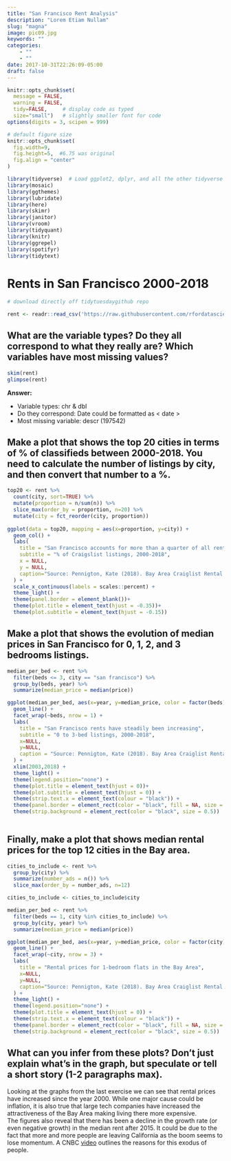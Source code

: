 ```yaml
---
title: "San Francisco Rent Analysis"
description: "Lorem Etiam Nullam"
slug: "magna"
image: pic09.jpg
keywords: ""
categories: 
    - ""
    - ""
date: 2017-10-31T22:26:09-05:00
draft: false
---
```


```r
knitr::opts_chunk$set(
  message = FALSE, 
  warning = FALSE, 
  tidy=FALSE,     # display code as typed
  size="small")   # slightly smaller font for code
options(digits = 3, scipen = 999)

# default figure size
knitr::opts_chunk$set(
  fig.width=9, 
  fig.height=5,  #6.75 was original
  fig.align = "center"
)
```

```r
library(tidyverse)  # Load ggplot2, dplyr, and all the other tidyverse packages
library(mosaic)
library(ggthemes)
library(lubridate)
library(here)
library(skimr)
library(janitor)
library(vroom)
library(tidyquant)
library(knitr)
library(ggrepel)
library(spotifyr)
library(tidytext)
```

# Rents in San Francisco 2000-2018

```r
# download directly off tidytuesdaygithub repo

rent <- readr::read_csv('https://raw.githubusercontent.com/rfordatascience/tidytuesday/master/data/2022/2022-07-05/rent.csv')

```

## What are the variable types? Do they all correspond to what they really are? Which variables have most missing values?

```r

skim(rent)
glimpse(rent)

```

**Answer:**

-   Variable types: chr & dbl\
-   Do they correspond: Date could be formatted as \< date \>\
-   Most missing variable: descr (197542)\

## Make a plot that shows the top 20 cities in terms of % of classifieds between 2000-2018. You need to calculate the number of listings by city, and then convert that number to a %.



```r

top20 <- rent %>% 
  count(city, sort=TRUE) %>% 
  mutate(proportion = n/sum(n)) %>% 
  slice_max(order_by = proportion, n=20) %>% 
  mutate(city = fct_reorder(city, proportion))
  
ggplot(data = top20, mapping = aes(x=proportion, y=city)) +
  geom_col() +
  labs(
    title = "San Francisco accounts for more than a quarter of all rental classifieds",
    subtitle = "% of Craigslist listings, 2000-2018",
    x = NULL,
    y = NULL,
    caption="Source: Pennigton, Kate (2018). Bay Area Craiglist Rental Housing Posts, 2000-2018"
  ) +
  scale_x_continuous(labels = scales::percent) +
  theme_light() +
  theme(panel.border = element_blank())+
  theme(plot.title = element_text(hjust = -0.35))+
  theme(plot.subtitle = element_text(hjust = -0.15))

```

## Make a plot that shows the evolution of median prices in San Francisco for 0, 1, 2, and 3 bedrooms listings.



```r

median_per_bed <- rent %>% 
  filter(beds <= 3, city == "san francisco") %>% 
  group_by(beds, year) %>% 
  summarize(median_price = median(price))

ggplot(median_per_bed, aes(x=year, y=median_price, color = factor(beds))) +
  geom_line() +
  facet_wrap(~beds, nrow = 1) +
  labs(
    title = "San Francisco rents have steadily been increasing",
    subtitle = "0 to 3-bed listings, 2000-2018",
    x=NULL,
    y=NULL,
    caption = "Source: Pennigton, Kate (2018). Bay Area Craiglist Rental Housing Posts, 2000-2018"
  ) +
  xlim(2003,2018) +
  theme_light() +
  theme(legend.position="none") +
  theme(plot.title = element_text(hjust = 0))+
  theme(plot.subtitle = element_text(hjust = 0)) +
  theme(strip.text.x = element_text(colour = "black")) +
  theme(panel.border = element_rect(color = "black", fill = NA, size = 0.5)) +
  theme(strip.background = element_rect(color = "black", size = 0.5))
  
```

## Finally, make a plot that shows median rental prices for the top 12 cities in the Bay area.



```r

cities_to_include <- rent %>% 
  group_by(city) %>% 
  summarize(number_ads = n()) %>%
  slice_max(order_by = number_ads, n=12)

cities_to_include <- cities_to_include$city

median_per_bed <- rent %>% 
  filter(beds == 1, city %in% cities_to_include) %>% 
  group_by(city, year) %>% 
  summarize(median_price = median(price)) 

ggplot(median_per_bed, aes(x=year, y=median_price, color = factor(city))) +
  geom_line() +
  facet_wrap(~city, nrow = 3) +
  labs(
    title = "Rental prices for 1-bedroom flats in the Bay Area",
    x=NULL,
    y=NULL,
    caption="Source: Pennigton, Kate (2018). Bay Area Craiglist Rental Housing Posts, 2000-2018"
  ) +
  theme_light() +
  theme(legend.position="none") +
  theme(plot.title = element_text(hjust = 0)) +
  theme(strip.text.x = element_text(colour = "black")) +
  theme(panel.border = element_rect(color = "black", fill = NA, size = 0.5)) +
  theme(strip.background = element_rect(color = "black", size = 0.5))

```

## What can you infer from these plots? Don't just explain what's in the graph, but speculate or tell a short story (1-2 paragraphs max).

Looking at the graphs from the last exercise we can see that rental prices have increased since the year 2000. While one major cause could be inflation, it is also true that large tech companies have increased the attractiveness of the Bay Area making living there more expensive.\
The figures also reveal that there has been a decline in the growth rate (or even negative growth) in the median rent after 2015. It could be due to the fact that more and more people are leaving California as the boom seems to lose momentum. A CNBC [video](https://www.youtube.com/watch?v=Ez90rXhMWjE) outlines the reasons for this exodus of people.\